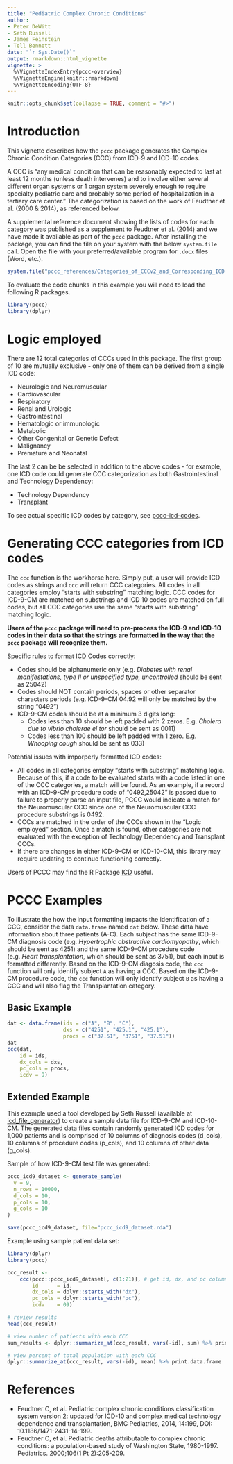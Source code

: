 ```yaml
---
title: "Pediatric Complex Chronic Conditions"
author: 
- Peter DeWitt
- Seth Russell
- James Feinstein
- Tell Bennett
date: "`r Sys.Date()`"
output: rmarkdown::html_vignette
vignette: >
  %\VignetteIndexEntry{pccc-overview}
  %\VignetteEngine{knitr::rmarkdown}
  %\VignetteEncoding{UTF-8}
---
```


```r
knitr::opts_chunk$set(collapse = TRUE, comment = "#>")
```

# Introduction
This vignette describes how the `pccc` package generates the Complex Chronic Condition Categories (CCC) from ICD-9 and ICD-10 codes. 

A CCC is “any medical condition that can be reasonably expected to last at least 12 months (unless death intervenes) and to involve either several different organ systems or 1 organ system severely enough to require specialty pediatric care and probably some period of hospitalization in a tertiary care center." The categorization is based on the work of Feudtner et al. (2000 & 2014), as referenced below. 

A supplemental reference document showing the lists of codes for each category was published as a supplement to Feudtner et al. (2014) and we have made it available as part of the `pccc` package. After installing the package, you can find the file on your system with the below `system.file` call. Open the file with your preferred/available program for `.docx` files (Word, etc.).

```r
system.file("pccc_references/Categories_of_CCCv2_and_Corresponding_ICD.docx", package = "pccc")
```

To evaluate the code chunks in this example you will need to load the
following R packages.

```r
library(pccc)
library(dplyr)
```

# Logic employed

There are 12 total categories of CCCs used in this package. The first group of 10 are mutually exclusive - only one of them can be derived from a single ICD code:

* Neurologic and Neuromuscular
* Cardiovascular
* Respiratory
* Renal and Urologic
* Gastrointestinal
* Hematologic or immunologic
* Metabolic
* Other Congenital or Genetic Defect
* Malignancy
* Premature and Neonatal

The last 2 can be be selected in addition to the above codes - for example, one ICD code could generate
CCC categorization as both Gastrointestinal and Technology Dependency:

* Technology Dependency
* Transplant

To see actual specific ICD codes by category, see [pccc-icd-codes](pccc-icd-codes.html).

# Generating CCC categories from ICD codes
The `ccc` function is the workhorse here. Simply put, a user will provide ICD codes as strings and `ccc` will return CCC categories. All codes in all categories employ "starts with substring" matching logic. CCC codes for ICD-9-CM are matched on substrings and ICD 10 codes are matched on full codes, but all CCC categories use the same "starts with substring" matching logic.

**Users of the `pccc` package will need to pre-process the ICD-9 and ICD-10 codes in their data so that the strings are formatted in the way that the `pccc` package will recognize them.** 

Specific rules to format ICD Codes correctly:

* Codes should be alphanumeric only (e.g. _Diabetes with renal manifestations, type II or unspecified type, uncontrolled_ should be sent as 25042)
* Codes should NOT contain periods, spaces or other separator characters periods (e.g. ICD-9-CM 04.92 will only be matched by the string "0492")
* ICD-9-CM codes should be at a minimum 3 digits long:
    * Codes less than 10 should be left padded with 2 zeros. E.g. _Cholera due to vibrio cholerae el tor_ should be sent as 0011) 
    * Codes less than 100 should be left padded with 1 zero. E.g. _Whooping cough_ should be sent as 033)
    
Potential issues with imporperly formatted ICD codes:

* All codes in all categories employ "starts with substring" matching logic. Because of this, if a code to be evaluated starts with a code listed in one of the CCC categories, a match will be found. As an example, if a record with an ICD-9-CM procedure code of "0492,25042" is passed due to failure to properly parse an input file, PCCC would indicate a match for the Neuromuscular CCC since one of the Neuromuscular CCC procedure substrings is 0492.
* CCCs are matched in the order of the CCCs shown in the "Logic employed" section. Once a match is found, other categories are not evaluated with the exception of Technology Dependency and Transplant CCCs.
* If there are changes in either ICD-9-CM or ICD-10-CM, this library may require updating to continue functioning correctly.

Users of PCCC may find the R Package [ICD](https://jackwasey.github.io/icd/) useful.

# PCCC Examples

To illustrate the how the input formatting impacts the identification of a CCC, consider the data `data.frame` named `dat` below. These data have information about three patients (A-C). Each subject has the same ICD-9-CM diagnosis code (e.g. _Hypertrophic obstructive cardiomyopathy_, which should be sent as 4251) and the same ICD-9-CM procedure code (e.g. _Heart transplantation_, which should be sent as 3751), but each input is formatted differently. Based on the ICD-9-CM diagosis code, the `ccc` function will only identify subject `A` as having a CCC. Based on the ICD-9-CM procedure code, the `ccc` function will only identify subject `B` as having a CCC and will also flag the Transplantation category.

## Basic Example

```r
dat <- data.frame(ids = c("A", "B", "C"), 
                  dxs = c("4251", "425.1", "425.1"), 
                  procs = c("37.51", "3751", "37.51"))
dat
ccc(dat, 
    id = ids, 
    dx_cols = dxs, 
    pc_cols = procs, 
    icdv = 9)
```

## Extended Example

This example used a tool developed by Seth Russell (available at [icd_file_generator](https://github.com/magic-lantern/icd_file_generator)) to create a sample data file for ICD-9-CM and ICD-10-CM. The generated data files contain randomly generated ICD codes for 1,000 patients and is comprised of 10 columns of diagnosis codes (d_cols), 10 columns of procedure codes (p_cols), and 10 columns of other data (g_cols).

Sample of how ICD-9-CM test file was generated:

```r
pccc_icd9_dataset <- generate_sample(
  v = 9,
  n_rows = 10000,
  d_cols = 10,
  p_cols = 10,
  g_cols = 10
)

save(pccc_icd9_dataset, file="pccc_icd9_dataset.rda")
```

Example using sample patient data set:

```r
library(dplyr)
library(pccc)

ccc_result <-
    ccc(pccc::pccc_icd9_dataset[, c(1:21)], # get id, dx, and pc columns
        id      = id,
        dx_cols = dplyr::starts_with("dx"),
        pc_cols = dplyr::starts_with("pc"),
        icdv    = 09)

# review results
head(ccc_result)

# view number of patients with each CCC
sum_results <- dplyr::summarize_at(ccc_result, vars(-id), sum) %>% print.data.frame

# view percent of total population with each CCC
dplyr::summarize_at(ccc_result, vars(-id), mean) %>% print.data.frame


```

# References

* Feudtner C, et al. Pediatric complex chronic conditions classification system version 2: updated for ICD-10 and complex medical technology dependence and transplantation, BMC Pediatrics, 2014, 14:199, DOI: 10.1186/1471-2431-14-199.
* Feudtner C, et al. Pediatric deaths attributable to complex chronic conditions: a population-based study of Washington State, 1980-1997. Pediatrics. 2000;106(1 Pt 2):205-209.
